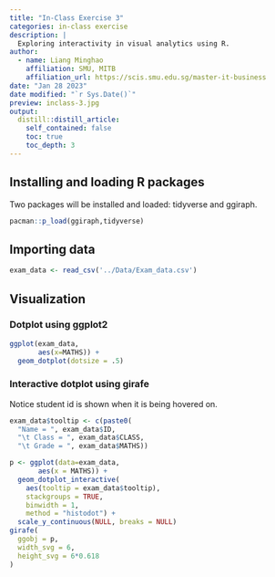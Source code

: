 ```yaml
---
title: "In-Class Exercise 3"
categories: in-class exercise
description: |
  Exploring interactivity in visual analytics using R.
author:
  - name: Liang Minghao
    affiliation: SMU, MITB
    affiliation_url: https://scis.smu.edu.sg/master-it-business
date: "Jan 28 2023"
date modified: "`r Sys.Date()`"
preview: inclass-3.jpg
output:
  distill::distill_article:
    self_contained: false
    toc: true
    toc_depth: 3
---
```


## Installing and loading R packages

Two packages will be installed and loaded: tidyverse and ggiraph.

```r
pacman::p_load(ggiraph,tidyverse)
```

## Importing data

```r
exam_data <- read_csv('../Data/Exam_data.csv')
```

## Visualization

### Dotplot using ggplot2

```r
ggplot(exam_data,
       aes(x=MATHS)) +
  geom_dotplot(dotsize = .5)
```

### Interactive dotplot using girafe

Notice student id is shown when it is being hovered on.

```r
exam_data$tooltip <- c(paste0(
  "Name = ", exam_data$ID,
  "\t Class = ", exam_data$CLASS,
  "\t Grade = ", exam_data$MATHS))

p <- ggplot(data=exam_data, 
       aes(x = MATHS)) +
  geom_dotplot_interactive(
    aes(tooltip = exam_data$tooltip),
    stackgroups = TRUE, 
    binwidth = 1, 
    method = "histodot") +
  scale_y_continuous(NULL, breaks = NULL)
girafe(
  ggobj = p,
  width_svg = 6,
  height_svg = 6*0.618
)
```

```r
```

```r
```
